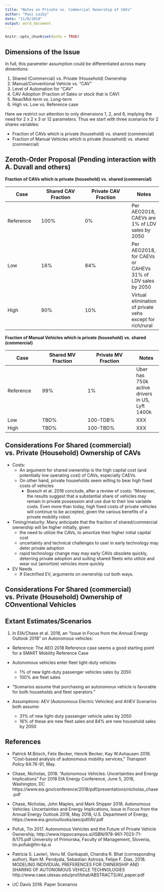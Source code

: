 ```yaml
---
title: "Notes on Private vs. Commercial Ownership of CAVs"
author: "Paul Leiby"
date: "11/8/2018"
output: word_document
---
```


```r
knitr::opts_chunk$set(echo = TRUE)
```

## Dimensions of the Issue

In full, this parameter assumption could be differentiated across many dimentions:

1. Shared (Commercial) vs. Private (Household) Ownership
2. Manual/Conventional Vehicle vs. "CAV"
3. Level of Automation for "CAV"
4. CAV Adoption (Fraction of Sales or stock that is CAV)
5. Near/Mid-term vs. Long-term
6. High vs. Low vs. Reference case

Here we restrict our attention to only dimensions 1, 2, and 6, implying the need for 2 x 2 x 3 or 12 parameters. Thus we start with three scenarios for 2 shares variables:

  - Fraction of CAVs which is private (household) vs. shared (commercial)
  - Fraction of Manual Vehicles which is private (household) vs. shared (commercial)

## Zeroth-Order Proposal (Pending interaction with A. Duvall and others)

**Fraction of CAVs which is private (household) vs. shared (commercial)**

Case        | Shared CAV Fraction| Private CAV Fraction| Notes
------------|----------------|-----------------|---------
Reference   | 100%           | 0%              | Per AEO2018, CAEVs are 1% of LDV sales by 2050
Low         | 16%            | 84%             | Per AEO2018, for CAEVs or CAHEVs 31% of LDV sales by 2050
High        | 90%            | 10%             | Virtual elimination of private vehs except for rich/rural

**Fraction of Manual Vehicles which is private (household) vs. shared (commercial)**

Case        | Shared MV Fraction| Private MV Fraction| Notes
------------|----------------|-----------------|---------
Reference   | 99%           | 1%               | Uber has 750k active drivers in US, Lyft 1400k
Low         | TBD%            | 100-TDB%             | XXX
High        | TBD%            | 100-TBD%             | XXX

## Considerations For Shared (commercial) vs. Private (Household) Ownership of CAVs

- Costs:
  - An argument for shared ownership is the high capital cost (and potentially low operating cost) of CAVs, especially CAEVs.
  - On other hand, private households seem willing to bear high fixed costs of vehicles
    - Boesch et al. 2018 conclude, after a review of costs: "Moreover, the results suggest that a substantial share of vehicles may remain in private possession and use due to their low variable costs. Even more than today, high fixed costs of private vehicles will continue to be accepted, given the various benefits of a private mobility robot.
  
- Timing/maturity: Many anticipate that the fraction of shared/commercial ownership will be higher initially, given 
  - the need to utilize the CAVs, to amortize their higher initial capital cost
  - uncertainty and technical challenges to user in early technology may deter private adoption
  - rapid technology change may may early CAVs obsolete quickly, deterring private adoption and suiting shared fleets who utilize and wear out (amortize) vehicles more quickly
  
- EV Needs
  - If Electrified EV, arguments on ownership cut both ways.


  
## Considerations For Shared (commercial) vs. Private (Household) Ownership of COnventional Vehicles

## Extant Estimates/Scenarios

1. In EIA/Chase et al. 2018, an "Issue in Focus from the Annual Energy Outlook 2018" on Autonomous vehicles:
  - Reference: The AEO 2018 Reference case seems a good starting point for a SMART Mobility Reference Case

  - Autonomous vehicles enter fleet light-duty vehicles
    - 1% of new light-duty passenger vehicles sales by 2050
    - 100% are fleet sales

  - "Scenarios assume that purchasing an autonomous vehicle is favorable for both households and fleet operators."
  - Assumptions: AEV (Autonomous Electric Vehicles) and AHEV Scenarios both assume:
    - 31% of new light-duty passenger vehicle sales by 2050
    - 16% of these are new fleet sales and 84% are new household sales by 2050

## References
* Patrick M.Bösch, Felix Becker, Henrik Becker, Kay W.Axhausen 2018. "Cost-based analysis of autonomous mobility services," _Transport Policy_ 64:76-91, May.

* Chase, Nicholas, 2018. "Autonomous Vehicles: Uncertainties and Energy
Implications" For 2018 EIA Energy Conference, June 5, 2018, Washington, DC
https://www.eia.gov/conference/2018/pdf/presentations/nicholas_chase.pdf

* Chase, Nicholas, John Maples, and Mark Shipper 2018. Autonomous Vehicles:
Uncertainties and Energy Implications, Issue in Focus from the Annual Energy Outlook 2018,
May 2018, U.S. Department of Energy, https://www.eia.gov/outlooks/aeo/pdf/AV.pdf

* Pofuk, Tin 2017. Autonomous Vehicles and the Future of Private Vehicle Ownership,
http://www.hippocampus.si/ISBN/978-961-7023-71-8/175.pdf
University of Primorska, Faculty of Management, Slovenia, tin.pofuk@fm-kp.si

* Patrícia S. Lavieri, Venu M. Garikapati, Chandra R. Bhat (corresponding author), 
Ram M. Pendyala, Sebastian Astroza, Felipe F. Dias, 2018. MODELING INDIVIDUAL PREFERENCES FOR OWNERSHIP AND SHARING OF AUTONOMOUS VEHICLE TECHNOLOGIES 
http://www.caee.utexas.edu/prof/bhat/ABSTRACTS/AV_paper.pdf

* UC Davis 2018. Paper Scenarios